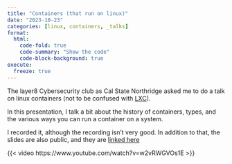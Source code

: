 ```yaml
---
title: "Containers (that run on linux)"
date: "2023-10-23"
categories: [linux, containers, _talks]
format:
  html:
    code-fold: true
    code-summary: "Show the code"
    code-block-background: true
execute:
  freeze: true
---
```


The layer8 Cybersecurity club as Cal State Northridge asked me to do a talk on linux containers (not to be confused with [LXC](https://en.wikipedia.org/wiki/LXC)).

In this presentation, I talk a bit about the history of containers, types, and the various ways you can run a container on a system.

I recorded it, although the recording isn't very good. In addition to that, the slides are also public, and they are [linked here](./revealjs.qmd)

{{< video https://www.youtube.com/watch?v=w2vRWGVOs1E >}}
